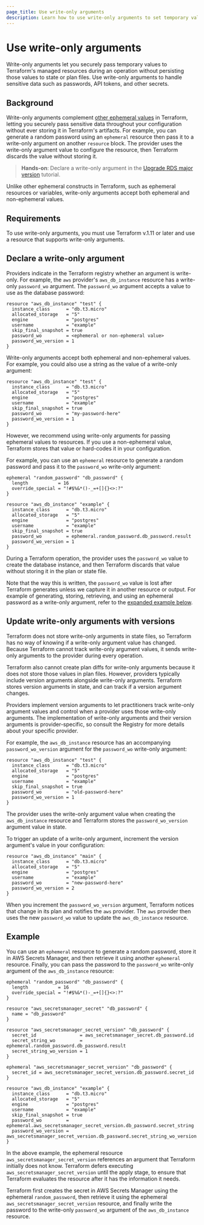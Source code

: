 ```yaml
---
page_title: Use write-only arguments
description: Learn how to use write-only arguments to set temporary values that are not stored in Terraform's state or plan files.
---
```


# Use write-only arguments

Write-only arguments let you securely pass temporary values to Terraform's managed resources during an operation without persisting those values to state or plan files. Use write-only arguments to handle sensitive data such as passwords, API tokens, and other secrets.

## Background

Write-only arguments complement [other ephemeral values](/terraform/language/resources/ephemeral/reference#reference-ephemeral-resources) in Terraform, letting you securely pass sensitive data throughout your configuration without ever storing it in Terraform's artifacts. For example, you can generate a random password using an `ephemeral` resource then pass it to a write-only argument on another `resource` block. The provider uses the write-only argument value to configure the resource, then Terraform discards the value without storing it.

> **Hands-on**: Declare a write-only argument in the [Upgrade RDS major version](/terraform/tutorials/aws/rds-upgrade) tutorial.

Unlike other ephemeral constructs in Terraform, such as ephemeral resources or variables, write-only arguments accept both ephemeral and non-ephemeral values.

## Requirements

To use write-only arguments, you must use Terraform v.1.11 or later and use a resource that supports write-only arguments.

## Declare a write-only argument

Providers indicate in the Terraform registry whether an argument is write-only. For example, the `aws` provider's `aws_db_instance` resource has a write-only `password_wo` argument. The `password_wo` argument accepts a value to use as the database password:

<CodeBlockConfig highlight="7">

```hcl
resource "aws_db_instance" "test" {
  instance_class      = "db.t3.micro"
  allocated_storage   = "5"
  engine              = "postgres"
  username            = "example"
  skip_final_snapshot = true
  password_wo         = <ephemeral or non-ephemeral value>
  password_wo_version = 1
}
```

</CodeBlockConfig>

Write-only arguments accept both ephemeral and non-ephemeral values. For example, you could also use a string as the value of a write-only argument:

```hcl
resource "aws_db_instance" "test" {
  instance_class      = "db.t3.micro"
  allocated_storage   = "5"
  engine              = "postgres"
  username            = "example"
  skip_final_snapshot = true
  password_wo         = "my-password-here"
  password_wo_version = 1
}
```

However, we recommend using write-only arguments for passing ephemeral values to resources. If you use a non-ephemeral value, Terraform stores that value or hard-codes it in your configuration.

For example, you can use an `ephemeral` resource to generate a random password and pass it to the `password_wo` write-only argument:

<CodeBlockConfig highlight="11">

```hcl
ephemeral "random_password" "db_password" {
  length           = 16
  override_special = "!#$%&*()-_=+[]{}<>:?"
}

resource "aws_db_instance" "example" {
  instance_class      = "db.t3.micro"
  allocated_storage   = "5"
  engine              = "postgres"
  username            = "example"
  skip_final_snapshot = true
  password_wo         = ephemeral.random_password.db_password.result
  password_wo_version = 1
}
```

</CodeBlockConfig>

During a Terraform operation, the provider uses the `password_wo` value to create the database instance, and then Terraform discards that value without storing it in the plan or state file. 

Note that the way this is written, the `password_wo` value is lost after Terraform generates unless we capture it in another resource or output. For example of generating, storing, retrieving, and using an ephemeral password as a write-only argument, refer to the [expanded example below](#example). 

## Update write-only arguments with versions

Terraform does not store write-only arguments in state files, so Terraform has no way of knowing if a write-only argument value has changed. Because Terraform cannot track write-only argument values, it sends write-only arguments to the provider during every operation.

Terraform also cannot create plan diffs for write-only arguments because it does not store those values in plan files. However, providers typically include version arguments alongside write-only arguments. Terraform stores version arguments in state, and can track if a version argument changes.

Providers implement version arguments to let practitioners track write-only argument values and control when a provider uses those write-only arguments. The implementation of write-only arguments and their version arguments is provider-specific, so consult the Registry for more details about your specific provider.

For example, the `aws_db_instance` resource has an accompanying `password_wo_version` argument for the `password_wo` write-only argument:

<CodeBlockConfig highlight="11-12">

```hcl
resource "aws_db_instance" "test" {
  instance_class      = "db.t3.micro"
  allocated_storage   = "5"
  engine              = "postgres"
  username            = "example"
  skip_final_snapshot = true
  password_wo         = "old-password-here"
  password_wo_version = 1
}
```

</CodeBlockConfig>

The provider uses the write-only argument value when creating the `aws_db_instance` resource and Terraform stores the `password_wo_version` argument value in state.

To trigger an update of a write-only argument, increment the version argument's value in your configuration:

```hcl
resource "aws_db_instance" "main" {
  instance_class      = "db.t3.micro"
  allocated_storage   = "5"
  engine              = "postgres"
  username            = "example"
  password_wo         = "new-password-here"
  password_wo_version = 2
}
```

When you increment the `password_wo_version` argument, Terraform notices that change in its plan and notifies the `aws` provider. The `aws` provider then uses the new `password_wo` value to update the `aws_db_instance` resource.


## Example

You can use an `ephemeral` resource to generate a random password, store it in AWS Secrets Manager, and then retrieve it using another `ephemeral` resource. Finally, you can pass the password to the `password_wo` write-only argument of the `aws_db_instance` resource:

<CodeBlockConfig>

```hcl
ephemeral "random_password" "db_password" {
  length           = 16
  override_special = "!#$%&*()-_=+[]{}<>:?"
}

resource "aws_secretsmanager_secret" "db_password" {
  name = "db_password"
}

resource "aws_secretsmanager_secret_version" "db_password" {
  secret_id                = aws_secretsmanager_secret.db_password.id
  secret_string_wo         = ephemeral.random_password.db_password.result
  secret_string_wo_version = 1
}

ephemeral "aws_secretsmanager_secret_version" "db_password" {
  secret_id = aws_secretsmanager_secret_version.db_password.secret_id
}

resource "aws_db_instance" "example" {
  instance_class      = "db.t3.micro"
  allocated_storage   = "5"
  engine              = "postgres"
  username            = "example"
  skip_final_snapshot = true
  password_wo         = ephemeral.aws_secretsmanager_secret_version.db_password.secret_string
  password_wo_version = aws_secretsmanager_secret_version.db_password.secret_string_wo_version
}
```

</CodeBlockConfig>

In the above example, the ephemeral resource `aws_secretsmanager_secret_version` references an argument that Terraform initially does not know. Terraform defers executing `aws_secretsmanager_secret_version` until the apply stage, to ensure that Terraform evaluates the resource after it has the information it needs.

Terraform first creates the secret in AWS Secrets Manager using the ephemeral `random_password`, then retrieve it using the ephemeral `aws_secretsmanager_secret_version` resource, and finally write the password to the write-only `password_wo` argument of the `aws_db_instance` resource.


